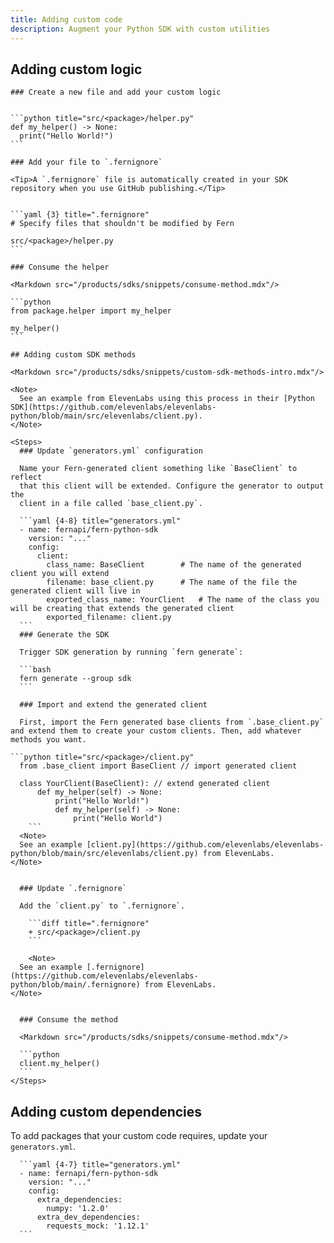 ```yaml
---
title: Adding custom code
description: Augment your Python SDK with custom utilities
---
```


<Markdown src="/products/sdks/snippets/custom-code-intro.mdx"/>

## Adding custom logic

<Markdown src="/products/sdks/snippets/custom-logic-intro.mdx"/>

<Steps>

    ### Create a new file and add your custom logic
    

    ```python title="src/<package>/helper.py"
    def my_helper() -> None:
      print("Hello World!")
    ```

    ### Add your file to `.fernignore`

    <Tip>A `.fernignore` file is automatically created in your SDK repository when you use GitHub publishing.</Tip>


    ```yaml {3} title=".fernignore"
    # Specify files that shouldn't be modified by Fern

    src/<package>/helper.py
    ```

    ### Consume the helper

    <Markdown src="/products/sdks/snippets/consume-method.mdx"/>

    ```python
    from package.helper import my_helper

    my_helper()
    ```
</Steps>

    ## Adding custom SDK methods

    <Markdown src="/products/sdks/snippets/custom-sdk-methods-intro.mdx"/>

    <Note>
      See an example from ElevenLabs using this process in their [Python SDK](https://github.com/elevenlabs/elevenlabs-python/blob/main/src/elevenlabs/client.py).
    </Note>

    <Steps>
      ### Update `generators.yml` configuration

      Name your Fern-generated client something like `BaseClient` to reflect
      that this client will be extended. Configure the generator to output the
      client in a file called `base_client.py`.

      ```yaml {4-8} title="generators.yml"
      - name: fernapi/fern-python-sdk
        version: "..."
        config:
          client:
            class_name: BaseClient        # The name of the generated client you will extend
            filename: base_client.py      # The name of the file the generated client will live in
            exported_class_name: YourClient   # The name of the class you will be creating that extends the generated client
            exported_filename: client.py
      ```
      ### Generate the SDK

      Trigger SDK generation by running `fern generate`:

      ```bash
      fern generate --group sdk
      ```

      ### Import and extend the generated client

      First, import the Fern generated base clients from `.base_client.py` and extend them to create your custom clients. Then, add whatever methods you want.

    ```python title="src/<package>/client.py"
      from .base_client import BaseClient // import generated client
      
      class YourClient(BaseClient): // extend generated client
          def my_helper(self) -> None:
              print("Hello World!")
              def my_helper(self) -> None:
                  print("Hello World")
        ```
      <Note>
      See an example [client.py](https://github.com/elevenlabs/elevenlabs-python/blob/main/src/elevenlabs/client.py) from ElevenLabs.
    </Note>


      ### Update `.fernignore`

      Add the `client.py` to `.fernignore`.

        ```diff title=".fernignore"
        + src/<package>/client.py
        ```

        <Note>
      See an example [.fernignore](https://github.com/elevenlabs/elevenlabs-python/blob/main/.fernignore) from ElevenLabs.
    </Note>


      ### Consume the method

      <Markdown src="/products/sdks/snippets/consume-method.mdx"/>

      ```python
      client.my_helper()
      ```
    </Steps>


## Adding custom dependencies

<Markdown src="/snippets/pro-callout.mdx"/>

To add packages that your custom code requires, update your `generators.yml`.

      ```yaml {4-7} title="generators.yml"
      - name: fernapi/fern-python-sdk
        version: "..."
        config:
          extra_dependencies:
            numpy: '1.2.0'
          extra_dev_dependencies:
            requests_mock: '1.12.1'
      ```
